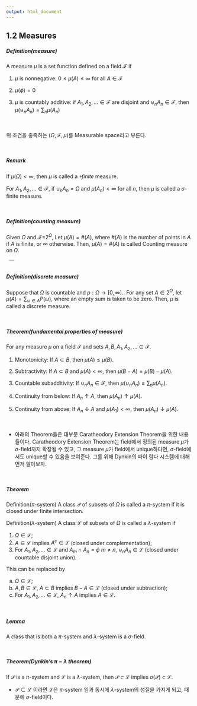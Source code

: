 ```yaml
---
output: html_document
---
```




## 1.2 Measures



##### Definition(measure)

A measure $\mu$ is a set function defined on a field $\mathcal{F}$ if

1. $\mu$ is nonnegative: $0\le \mu(A) \le \infty$ for all $A\in \mathcal{F}$ 

2. $\mu(\phi)=0$ 

3. $\mu$ is countably additive: if $A_1, A_2,\ldots \in \mathcal{F}$ are disjoint and $\uplus_n A_n \in \mathcal{F}$, 
then $\mu (\uplus_n A_{n})= \sum_n \mu (A_{n})$

&nbsp;&nbsp;

위 조건을 충족하는 ($\Omega, \mathcal{F}, \mu$)를 Measurable space라고 부른다.

&nbsp;&nbsp;

##### Remark

If $\mu(\Omega)<\infty$, then $\mu$ is called a *￩finite* measure.

For $A_1, A_2, \ldots \in \mathcal{F}$, if  $\cup_n A_n = \Omega$ and $\mu(A_n)<\infty$ for all $n$, then $\mu$ is called a $\sigma$-finite measure.

&nbsp;&nbsp;

##### Definition(counting measure)

Given $\Omega$ and $\mathcal{F}$=$2^\Omega$, Let $\mu(A)=\#(A)$, where $\#(A)$ is the number of points in $A$ if $A$ is finite, or $\infty$ otherwise. Then, $\mu(A)=\#(A)$ is called Counting measure on $\Omega$.

&nbsp;&nbsp;￣

##### Definition(discrete measure)
Suppose that $\Omega$ is countable and $p:\Omega \rightarrow [0,\infty].$. For any set $A\in 2^\Omega$, let $\mu(A)=\sum_{\omega\in A} P(\omega)$, where an empty sum is taken to be zero. Then, $\mu$ is called a discrete measure.

&nbsp;&nbsp;



##### Theorem(fundamental properties of measure)
For any measure $\mu$ on a field $\mathcal{F}$ and sets $A,B,A_1,A_2,\ldots \in \mathcal{F}$.

1. Monotonicity: If $A\subset B$, then $\mu(A) \le \mu(B)$.

2. Subtractivity: If $A\subset B$ and $\mu(A)<\infty$, then $\mu(B-A)=\mu(B)-\mu(A)$.

3. Countable subadditivity: If $\cup_n A_n \in \mathcal{F}$, then $\mu(\cup_n A_n) \le \sum_n \mu(A_n)$.

4. Continuity from below: If $A_n\uparrow A$, then $\mu(A_n)\uparrow \mu(A)$.

5. Continuity from above: If $A_n\downarrow A$ and $\mu(A_1)<\infty$, then $\mu(A_n)\downarrow \mu(A)$.

&nbsp;&nbsp;


* 아래의 Theorem들은 대부분 Caratheodory Extension Theorem을 위한 내용들이다. Caratheodory Extension Theorem는 field에서 정의된 measure $\mu$가 $\sigma$-field까지 확장될 수 있고, 그 measure $\mu$가 field에서 unique하다면, $\sigma$-field에서도 unique할 수 있음을 보여준다. 그를 위해 Dynkin의 파이 람다 시스템에 대해 먼저 알아보자.

&nbsp;&nbsp;

##### Theorem 

Definition($\pi$-system)
A class $\mathcal{P}$ of subsets of $\Omega$ is called a $\pi$-system if it is closed under finite intersection.

Definition($\lambda$-system)
A class $\mathcal{L}$ of subsets of $\Omega$ is called a $\lambda$-system if

1. $\Omega\in \mathcal{L}$;
2. $A\in \mathcal{L}$ implies $A^c \in \mathcal{L}$ (closed under complementation);
3. For $A_1,A_2,\ldots \in \mathcal{L}$ and $A_m\cap A_n=\phi$ $m\ne n$, $\uplus_n A_n\in \mathcal{L}$ (closed under countable disjoint union).

This can be replaced by

a. $\Omega\in \mathcal{L}$;
b. $A, B \in \mathcal{L}$, $A\subset B$ implies $B-A \in \mathcal{L}$ (closed under subtraction);
c. For $A_1,A_2,\ldots \in \mathcal{L}$, $A_n\uparrow A$ implies $A \in \mathcal{L}$.

&nbsp;&nbsp;

##### Lemma

A class that is both a $\pi$-system and $\lambda$-system is a $\sigma$-field.


&nbsp;&nbsp;



##### Theorem(Dynkin's $\pi-\lambda$ theorem)

If $\mathcal{P}$ is a $\pi$-system and $\mathcal{L}$ is a $\lambda$-system, then  $\mathcal{P}\subset \mathcal{L}$ implies  $\sigma(\mathcal{P}) \subset  \mathcal{L}$.

* $\mathcal{P}\subset\mathcal{L}$ 이라면 $\mathcal{L}$은 $\pi$-system 임과 동시에 $\lambda$-system의 성질을 가지게 되고, 때문에 $\sigma$-field이다.







